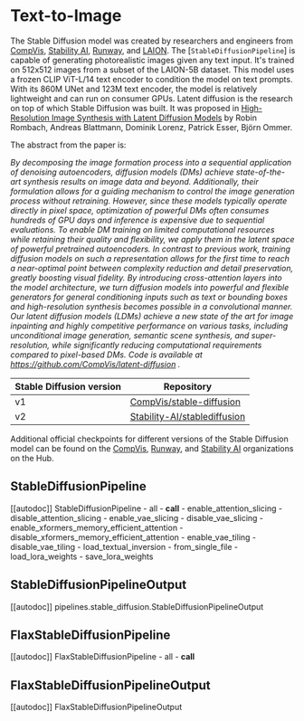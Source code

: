 <!--Copyright 2023 The HuggingFace Team. All rights reserved.

Licensed under the Apache License, Version 2.0 (the "License"); you may not use this file except in compliance with
the License. You may obtain a copy of the License at

http://www.apache.org/licenses/LICENSE-2.0

Unless required by applicable law or agreed to in writing, software distributed under the License is distributed on
an "AS IS" BASIS, WITHOUT WARRANTIES OR CONDITIONS OF ANY KIND, either express or implied. See the License for the
specific language governing permissions and limitations under the License.
-->

# Text-to-Image

The Stable Diffusion model was created by researchers and engineers from [CompVis](https://github.com/CompVis), [Stability AI](https://stability.ai/), [Runway](https://github.com/runwayml), and [LAION](https://laion.ai/). The [`StableDiffusionPipeline`] is capable of generating photorealistic images given any text input. It's trained on 512x512 images from a subset of the LAION-5B dataset. This model uses a frozen CLIP ViT-L/14 text encoder to condition the model on text prompts. With its 860M UNet and 123M text encoder, the model is relatively lightweight and can run on consumer GPUs. Latent diffusion is the research on top of which Stable Diffusion was built. It was proposed in [High-Resolution Image Synthesis with Latent Diffusion Models](https://huggingface.co/papers/2112.10752) by Robin Rombach, Andreas Blattmann, Dominik Lorenz, Patrick Esser, Björn Ommer.

The abstract from the paper is:

*By decomposing the image formation process into a sequential application of denoising autoencoders, diffusion models (DMs) achieve state-of-the-art synthesis results on image data and beyond. Additionally, their formulation allows for a guiding mechanism to control the image generation process without retraining. However, since these models typically operate directly in pixel space, optimization of powerful DMs often consumes hundreds of GPU days and inference is expensive due to sequential evaluations. To enable DM training on limited computational resources while retaining their quality and flexibility, we apply them in the latent space of powerful pretrained autoencoders. In contrast to previous work, training diffusion models on such a representation allows for the first time to reach a near-optimal point between complexity reduction and detail preservation, greatly boosting visual fidelity. By introducing cross-attention layers into the model architecture, we turn diffusion models into powerful and flexible generators for general conditioning inputs such as text or bounding boxes and high-resolution synthesis becomes possible in a convolutional manner. Our latent diffusion models (LDMs) achieve a new state of the art for image inpainting and highly competitive performance on various tasks, including unconditional image generation, semantic scene synthesis, and super-resolution, while significantly reducing computational requirements compared to pixel-based DMs. Code is available at https://github.com/CompVis/latent-diffusion .*


| Stable Diffusion version | Repository                                                                      |
|--------------------------|---------------------------------------------------------------------------------|
| v1                       | [CompVis/stable-diffusion](https://github.com/CompVis/stable-diffusion)         |
| v2                       | [Stability-AI/stablediffusion](https://github.com/Stability-AI/stablediffusion) |

Additional official checkpoints for different versions of the Stable Diffusion model can be found on the [CompVis](https://huggingface.co/CompVis), [Runway](https://huggingface.co/runwayml), and [Stability AI](https://huggingface.co/stabilityai) organizations on the Hub.

## StableDiffusionPipeline

[[autodoc]] StableDiffusionPipeline
	- all
	- __call__
	- enable_attention_slicing
	- disable_attention_slicing
	- enable_vae_slicing
	- disable_vae_slicing
	- enable_xformers_memory_efficient_attention
	- disable_xformers_memory_efficient_attention
	- enable_vae_tiling
	- disable_vae_tiling
	- load_textual_inversion
	- from_single_file
	- load_lora_weights
	- save_lora_weights

## StableDiffusionPipelineOutput

[[autodoc]] pipelines.stable_diffusion.StableDiffusionPipelineOutput

## FlaxStableDiffusionPipeline

[[autodoc]] FlaxStableDiffusionPipeline
	- all
	- __call__

## FlaxStableDiffusionPipelineOutput

[[autodoc]] FlaxStableDiffusionPipelineOutput